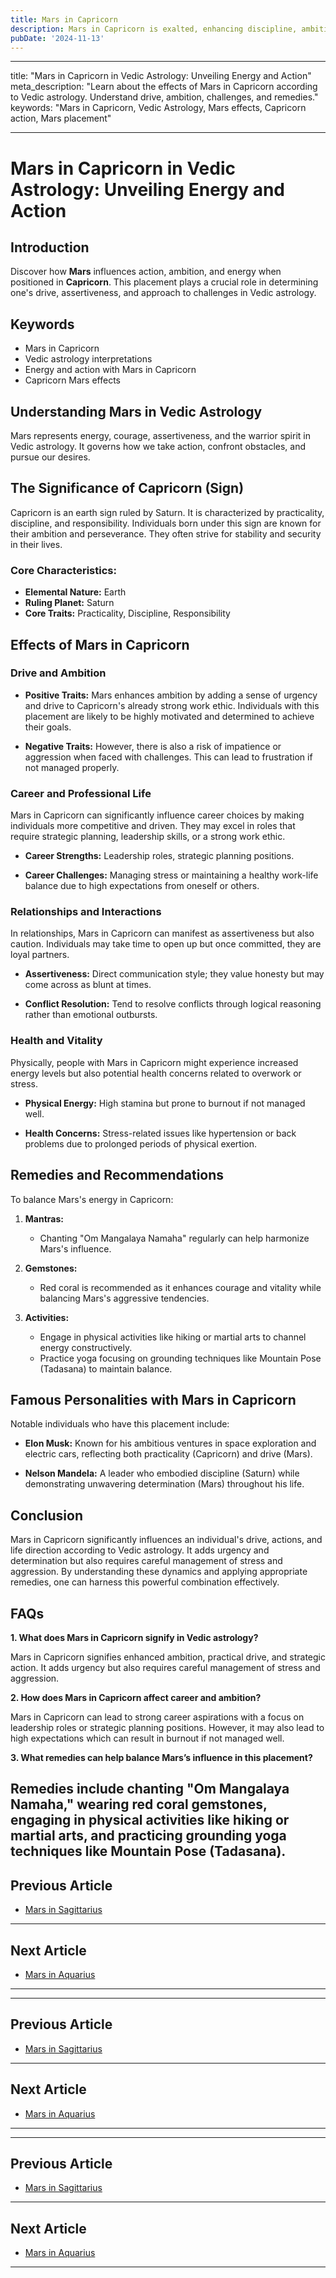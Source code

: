 ```yaml
---
title: Mars in Capricorn
description: Mars in Capricorn is exalted, enhancing discipline, ambition, and practical action. Individuals are responsible, goal-oriented, and excel in leadership and strategic planning in Vedic Astrology
pubDate: '2024-11-13'
---
```


---

title: "Mars in Capricorn in Vedic Astrology: Unveiling Energy and Action"
meta_description: "Learn about the effects of Mars in Capricorn according to Vedic astrology. Understand drive, ambition, challenges, and remedies."
keywords: "Mars in Capricorn, Vedic Astrology, Mars effects, Capricorn action, Mars placement"

---

# Mars in Capricorn in Vedic Astrology: Unveiling Energy and Action

## Introduction

Discover how **Mars** influences action, ambition, and energy when positioned in **Capricorn**. This placement plays a crucial role in determining one's drive, assertiveness, and approach to challenges in Vedic astrology.

## Keywords

- Mars in Capricorn
- Vedic astrology interpretations
- Energy and action with Mars in Capricorn
- Capricorn Mars effects

## Understanding Mars in Vedic Astrology

Mars represents energy, courage, assertiveness, and the warrior spirit in Vedic astrology. It governs how we take action, confront obstacles, and pursue our desires.

## The Significance of Capricorn (Sign)

Capricorn is an earth sign ruled by Saturn. It is characterized by practicality, discipline, and responsibility. Individuals born under this sign are known for their ambition and perseverance. They often strive for stability and security in their lives.

### Core Characteristics:
- **Elemental Nature:** Earth
- **Ruling Planet:** Saturn
- **Core Traits:** Practicality, Discipline, Responsibility

## Effects of Mars in Capricorn

### Drive and Ambition

- **Positive Traits:** Mars enhances ambition by adding a sense of urgency and drive to Capricorn's already strong work ethic. Individuals with this placement are likely to be highly motivated and determined to achieve their goals.
  
- **Negative Traits:** However, there is also a risk of impatience or aggression when faced with challenges. This can lead to frustration if not managed properly.

### Career and Professional Life

Mars in Capricorn can significantly influence career choices by making individuals more competitive and driven. They may excel in roles that require strategic planning, leadership skills, or a strong work ethic.

- **Career Strengths:** Leadership roles, strategic planning positions.
  
- **Career Challenges:** Managing stress or maintaining a healthy work-life balance due to high expectations from oneself or others.

### Relationships and Interactions

In relationships, Mars in Capricorn can manifest as assertiveness but also caution. Individuals may take time to open up but once committed, they are loyal partners.

- **Assertiveness:** Direct communication style; they value honesty but may come across as blunt at times.
  
- **Conflict Resolution:** Tend to resolve conflicts through logical reasoning rather than emotional outbursts.

### Health and Vitality

Physically, people with Mars in Capricorn might experience increased energy levels but also potential health concerns related to overwork or stress.

- **Physical Energy:** High stamina but prone to burnout if not managed well.
  
- **Health Concerns:** Stress-related issues like hypertension or back problems due to prolonged periods of physical exertion.

## Remedies and Recommendations

To balance Mars's energy in Capricorn:

1. **Mantras:**
   - Chanting "Om Mangalaya Namaha" regularly can help harmonize Mars's influence.
   
2. **Gemstones:**
   - Red coral is recommended as it enhances courage and vitality while balancing Mars's aggressive tendencies.

3. **Activities:**
   - Engage in physical activities like hiking or martial arts to channel energy constructively.
   - Practice yoga focusing on grounding techniques like Mountain Pose (Tadasana) to maintain balance.

## Famous Personalities with Mars in Capricorn

Notable individuals who have this placement include:

- **Elon Musk:** Known for his ambitious ventures in space exploration and electric cars, reflecting both practicality (Capricorn) and drive (Mars).
  
- **Nelson Mandela:** A leader who embodied discipline (Saturn) while demonstrating unwavering determination (Mars) throughout his life.

## Conclusion

Mars in Capricorn significantly influences an individual's drive, actions, and life direction according to Vedic astrology. It adds urgency and determination but also requires careful management of stress and aggression. By understanding these dynamics and applying appropriate remedies, one can harness this powerful combination effectively.

## FAQs

**1. What does Mars in Capricorn signify in Vedic astrology?**

Mars in Capricorn signifies enhanced ambition, practical drive, and strategic action. It adds urgency but also requires careful management of stress and aggression.

**2. How does Mars in Capricorn affect career and ambition?**

Mars in Capricorn can lead to strong career aspirations with a focus on leadership roles or strategic planning positions. However, it may also lead to high expectations which can result in burnout if not managed well.

**3. What remedies can help balance Mars’s influence in this placement?**

Remedies include chanting "Om Mangalaya Namaha," wearing red coral gemstones, engaging in physical activities like hiking or martial arts, and practicing grounding yoga techniques like Mountain Pose (Tadasana).
---

## Previous Article
- [Mars in Sagittarius](/blogs-md/0803_Mars_In_Rashi/080309_Mars_in_Sagittarius.mdx)

---

## Next Article
- [Mars in Aquarius](/blogs-md/0803_Mars_In_Rashi/080311_Mars_in_Aquarius.mdx)

---
---

## Previous Article
- [Mars in Sagittarius](080309_Mars_in_Sagittarius.mdx)

---

## Next Article
- [Mars in Aquarius](080311_Mars_in_Aquarius.mdx)

---
---

## Previous Article
- [Mars in Sagittarius](080309_Mars_in_Sagittarius.mdx)

---

## Next Article
- [Mars in Aquarius](080311_Mars_in_Aquarius.mdx)

---
